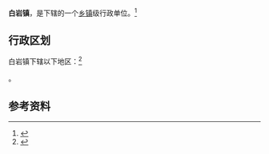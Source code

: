 {{中国乡级行政区|52/04/22/104/000}}

'''白岩镇'''，是{{PRC admin/fullname|52/04/22/104/000|3}}下辖的一个[[乡镇|乡镇]]级行政单位。<ref>{{PRC admin/ref sgc|{{PRC admin/parent|52/04/22/104/000}}}}</ref>

== 行政区划 ==

白岩镇下辖以下地区：<ref>{{PRC admin/ref sgc|52/04/22/104/000}}</ref>

{{PRC admin/children|52/04/22/104/000}}。

== 参考资料 ==

{{reflist}}

{{行政区划小作品}}
{{PRC admin/navcat|52/04/22/104/000}}